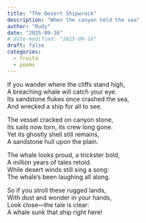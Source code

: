 ```yaml
---
title: "The Desert Shipwreck"
description: "When the canyon held the sea"
author: "Rudy"
date: "2025-09-16"
# date-modified: "2025-09-16"
draft: false
categories:
  - fruita
  - poems
---
```


If you wander where the cliffs stand high,  
A breaching whale will catch your eye.  
Its sandstone flukes once crashed the sea,  
And wrecked a ship for all to see.  

The vessel cracked on canyon stone,  
Its sails now torn, its crew long gone.  
Yet its ghostly shell still remains,  
A sandstone hull upon the plain.  

The whale looks proud, a trickster bold,  
A million years of tales retold.  
While desert winds still sing a song:  
The whale’s been laughing all along.  

So if you stroll these rugged lands,  
With dust and wonder in your hands,  
Look close—the tale is clear:  
A whale sunk that ship right here!
